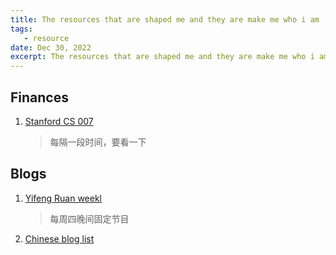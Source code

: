 ```yaml
---
title: The resources that are shaped me and they are make me who i am
tags:
   - resource
date: Dec 30, 2022
excerpt: The resources that are shaped me and they are make me who i am
---
```


## Finances
1. [Stanford CS 007](https://cs007.blog)
   > 每隔一段时间，要看一下

## Blogs
1. [Yifeng Ruan weekl](https://www.ruanyifeng.com/blog/)
   > 每周四晚间固定节目
2. [Chinese blog list](https://github.com/timqian/chinese-independent-blogs)   
